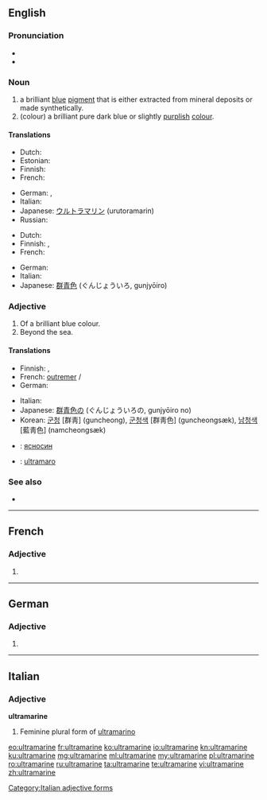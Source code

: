 ==English==
{{wikipedia}}

===Pronunciation===
* {{IPA|/ˌʌl.trə.məˈriːn/}}
* {{rhymes|iːn}}

===Noun===
{{en-noun}}

# a brilliant [[blue]] [[pigment]] that is either extracted from mineral deposits or made synthetically.
# (colour) a brilliant pure dark blue or slightly [[purple|purplish]] [[color|colour]].
#: {{color panel|120a8f}}

====Translations====
{{trans-top|pigment}}
* Dutch: {{t+|nl|ultramarijn|n}}
* Estonian: {{t|et|ultramariinsinine}}
* Finnish: {{t|fi|ultramariini}}
* French: {{t+|fr|outremer|m}}
{{trans-mid}}
* German: {{t|de|Ultramarinblau|n}}, {{t+|de|Königsblau|n}}
* Italian: {{t|it|ultramarino|m}}
* Japanese: [[ウルトラマリン]] (urutoramarin)
* Russian: {{t+|ru|ультрамарин|sc=Cyrl}}
{{trans-bottom}}

{{trans-top|colour}}
* Dutch: {{t+|nl|ultramarijn|n}}
* Finnish: {{t|fi|ultramariini}}, {{t|fi|merensininen}}
* French: {{t+|fr|outremer|m}}
{{trans-mid}}
* German: {{t|de|Ultramarinblau|n}}
* Italian: {{t+|it|blu oltremare|m}}
* Japanese: [[群青色]] (ぐんじょういろ, gunjyōiro)
{{trans-bottom}}

===Adjective===
{{en-adj}}

# Of a brilliant blue colour.
# Beyond the sea.
#: {{rfquotek|Burke}}

====Translations====
{{trans-top|colour}}
* Finnish: {{t|fi|ultramariini}}, {{t|fi|merensininen}}
* French: [[outremer]] {{g|m}}/{{g|f}}
* German: {{t|de|ultramarinblau}}
{{trans-mid}}
* Italian: {{t|it|ultramarino}}
* Japanese: [[群青色]]の (ぐんじょういろの, gunjyōiro no)
* Korean: [[군청]] [群靑] (guncheong), [[군청색]] [群靑色] (guncheongsæk), [[남청색]] [藍靑色] (namcheongsæk)
{{trans-bottom}}

{{checktrans-top}}
<!--Remove this section once all of the translations below have been moved into the tables above.-->
* {{ttbc|bg}}: [[ясносин]]
* {{ttbc|io}}: [[ultramaro]]
{{trans-bottom}}

===See also===
* {{list:blues/en}}

----

==French==

===Adjective===
{{fr-adj-form}} {{g|f}}

# {{form of|feminine|ultramarin|lang=fr}}

----

==German==

===Adjective===
{{head|de|adjective form}}

# {{inflected form of|ultramarin|lang=de}}

----

==Italian==

===Adjective===
'''ultramarine''' {{g|f}}

# Feminine plural form of [[ultramarino]]

[[Category:Italian adjective forms]]

[[eo:ultramarine]]
[[fr:ultramarine]]
[[ko:ultramarine]]
[[io:ultramarine]]
[[kn:ultramarine]]
[[ku:ultramarine]]
[[mg:ultramarine]]
[[ml:ultramarine]]
[[my:ultramarine]]
[[pl:ultramarine]]
[[ro:ultramarine]]
[[ru:ultramarine]]
[[ta:ultramarine]]
[[te:ultramarine]]
[[vi:ultramarine]]
[[zh:ultramarine]]